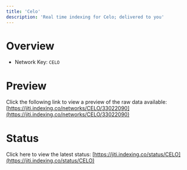```yaml
---
title: 'Celo'
description: 'Real time indexing for Celo; delivered to you'
---
```


# Overview
- Network Key: `CELO`

# Preview
Click the following link to view a preview of the raw data available: [https://jiti.indexing.co/networks/CELO/33022090](https://jiti.indexing.co/networks/CELO/33022090)

# Status
Click here to view the latest status: [https://jiti.indexing.co/status/CELO](https://jiti.indexing.co/status/CELO)

